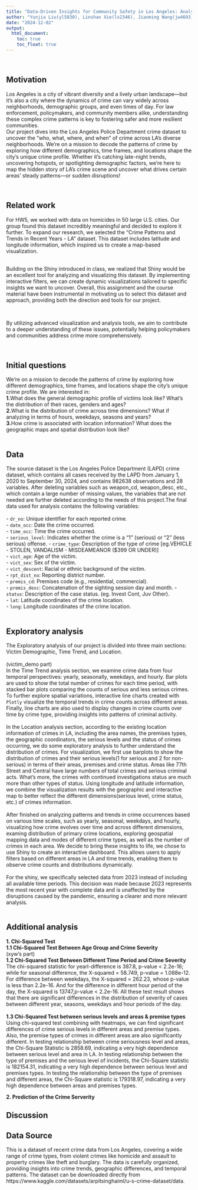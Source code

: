 ```yaml
---
title: "Data-Driven Insights for Community Safety in Los Angeles: Analyzing Crime Patterns and Trends in Recent Years"
author: "Yunjia Liu(yl5830), Linshan Xie(lx2346), Jianming Wang(jw4693), Yuwei Xia(yx2953), Tingyu Qian(tq2171)"
date: "2024-12-02"
output: 
  html_document:
    toc: true
    toc_float: true
---
```


\

## Motivation
Los Angeles is a city of vibrant diversity and a lively urban landscape—but it’s also a city where the dynamics of crime can vary widely across neighborhoods, demographic groups, and even times of day. For law enforcement, policymakers, and community members alike, understanding these complex crime patterns is key to fostering safer and more resilient communities.\
Our project dives into the Los Angeles Police Department crime dataset to uncover the "who, what, where, and when" of crime across LA's diverse neighborhoods. We're on a mission to decode the patterns of crime by exploring how different demographics, time frames, and locations shape the city's unique crime profile. Whether it's catching late-night trends, uncovering hotspots, or spotlighting demographic factors, we’re here to map the hidden story of LA’s crime scene and uncover what drives certain areas' steady patterns—or sudden disruptions!\

\

## Related work
For HW5, we worked with data on homicides in 50 large U.S. cities. Our group found this dataset incredibly meaningful and decided to explore it further. To expand our research, we selected the "Crime Patterns and Trends in Recent Years - LA" dataset. This dataset includes latitude and longitude information, which inspired us to create a map-based visualization.\

\
Building on the Shiny introduced in class, we realized that Shiny would be an excellent tool for analyzing and visualizing this dataset. By implementing interactive filters, we can create dynamic visualizations tailored to specific insights we want to uncover. Overall, this assignment and the course material have been instrumental in motivating us to select this dataset and approach, providing both the direction and tools for our project.\

\

By utilizing advanced visualization and analysis tools, we aim to contribute to a deeper understanding of these issues, potentially helping policymakers and communities address crime more comprehensively.\

\


## Initial questions
We’re on a mission to decode the patterns of crime by exploring how different demographics, time frames, and locations shape the city's unique crime profile. We are interested in:\
**1.**What does the general demographic profile of victims look like? What’s the distribution of their races, genders and ages?\
**2.**What is the distribution of crime across time dimensions? What if analyzing in terms of hours, weekdays, seasons and years?\
**3.**How crime is associated with location information? What does the geographic maps and spatial distribution look like?\
\

## Data
The source dataset is the Los Angeles Police Department (LAPD) crime dataset, which contains all cases received by the LAPD from January 1, 2020 to September 30, 2024, and contains 982638 observations and 28 variables. After deleting variables such as weapon_cd, weapon_desc, etc., which contain a large number of missing values, the variables that are not needed are further deleted according to the needs of this project.The final data used for analysis contains the following variables:\
\
-   `dr_no`: Unique identifier for each reported crime.\
-   `date_occ`: Date the crime occurred.\
-   `time_occ`: Time the crime occurred.\
-   `serious_level`: Indicates whether the crime is a "1" (serious) or "2" (less serious) offense.
-   `crime_type`: Description of the type of crime [eg.VEHICLE - STOLEN, VANDALISM - MISDEAMEANOR ($399 OR UNDER)]\
-   `vict_age`: Age of the victim.\
-   `vict_sex`: Sex of the victim.\
-   `vict_descent`: Racial or ethnic background of the victim.\
-   `rpt_dist_no`: Reporting district number.\
-   `premis_cd`: Premises code (e.g., residential, commercial).\
-   `premis_desc`: Concatenation of the sighting session day and month.
-   `status`: Description of the case status. (eg. Invest Cont, Juv Other).\
-   `lat`: Latitude coordinates of the crime location.\
-   `long`: Longitude coordinates of the crime location.\
\

## Exploratory analysis
The Exploratory analysis of our project is divided into three main sections: Victim Demographic, Time Trend, and Location.\
\
(victim_demo part)
\
In the Time Trend analysis section, we examine crime data from four temporal perspectives: yearly, seasonally, weekdays, and hourly. Bar plots are used to show the total number of crimes for each time period, with stacked bar plots comparing the counts of serious and less serious crimes. To further explore spatial variations, interactive line charts created with `Plotly` visualize the temporal trends in crime counts across different areas. Finally, line charts are also used to display changes in crime counts over time by crime type, providing insights into patterns of criminal activity.\
\
In the Location analysis section, according to the existing location information of crimes in LA, including the area names, the premises types, the geographic coordinators, the serious levels and the status of crimes occurring, we do some exploratory analysis to further understand the distribution of crimes. For visualization, we first use barplots to show the distribution of crimes and their serious levels(1 for serious and 2 for non-serious) in terms of their areas, premises and crime status. Areas like 77th Street and Central have large numbers of total crimes and serious criminal acts. What’s more, the crimes with continued investigations status are much more than other types of status. Using longitude and latitude information, we combine the visualization results with the geographic and interactive map to better reflect the different dimensions(serious level, crime status, etc.) of crimes information.\
\
After finished on analyzing patterns and trends in crime occurrences based on various time scales, such as yearly, seasonal, weekdays, and hourly, visualizing how crime evolves over time and across different dimensions, examing distribution of primary crime locations, exploring geospatial mapping data and modes of different crime types, as well as the number of crimes in each area. We decide to bring these insights to life, we chose to use Shiny to create an interactive dashboard. This allows users to apply filters based on different areas in LA and time trends, enabling them to observe crime counts and distributions dynamically.\
\
For the shiny, we specifically selected data from 2023 instead of including all available time periods. This decision was made because 2023 represents the most recent year with complete data and is unaffected by the disruptions caused by the pandemic, ensuring a clearer and more relevant analysis.\
\


## Additional analysis
**1. Chi-Squared Test**\
**1.1 Chi-Squared Test Between Age Group and Crime Severity**\
(xyw's part)
\
**1.2 Chi-Squared Test Between Different Time Period and Crime Severity**\
The chi-squared statistic for yearl-difference is 387.8, p-value < 2.2e-16; while for seasonal difference, the X-squared = 58.749, p-value = 1.088e-12. For difference between weekdays, the X-squared = 262.23, whose p-value is less than 2.2e-16. And for the difference in different hour period of the day, the X-squared is 13747,p-value < 2.2e-16. All these test result shows that there are significant differences in the distribution of severity of cases between different year, seasons, weekdays and hour periods of the day.\
\
**1.3 Chi-Squared Test between serious levels and areas & premise types**\
Using chi-squared test combining with heatmaps, we can find significant differences of crime serious levels in different areas and premise types. Also, the premise types of crimes in different areas are also significantly different. In testing relationship between crime seriousness level and areas, the Chi-Square Statistic is 2858.69, indicating a very high dependence between serious level and area in LA. In testing relationship between the type of premises and the serious level of incidents, the Chi-Square statistic is 182154.31, indicating a very high dependence between serious level and premises types. In testing the relationship between the type of premises and different areas, the Chi-Square statistic is 179318.97, indicating a very high dependence between areas and premises types. \

**2. Prediction of the Crime Serverity**\



## Discussion



## Data Source
This is a dataset of recent crime data from Los Angeles, covering a wide range of crime types, from violent crimes like homicide and assault to property crimes like theft and burglary. The data is carefully organized, providing insights into crime trends, geographic differences, and temporal patterns. The dataset can be downloaded directly from https://www.kaggle.com/datasets/arpitsinghaiml/u-s-crime-dataset/data.









